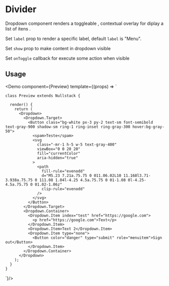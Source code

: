 

<Meta title="Dropdown" description="Dropdown component render a toggleable list" />

# Divider

Dropdown component renders a toggleable , contextual overlay for diplay a list of itens .

Set `label` prop to render a specific label, default `label` is "Menu".

Set `show` prop to make content in dropdown visible

Set `onToggle` callback for execute some action when visible

## Usage

<Demo
  component={Preview}
  template={(props) => `


    class Preview extends Nullstack {

      render() {
        return (
          <Dropdown>
            <Dropdown.Target>
              <Button class="bg-white px-3 py-2 text-sm font-semibold text-gray-900 shadow-sm ring-1 ring-inset ring-gray-300 hover:bg-gray-50">
                <spam>Teste</spam>
                <svg
                  class="-mr-1 h-5 w-5 text-gray-400"
                  viewBox="0 0 20 20"
                  fill="currentColor"
                  aria-hidden="true"
                >
                  <path
                    fill-rule="evenodd"
                    d="M5.23 7.21a.75.75 0 011.06.02L10 11.168l3.71-3.938a.75.75 0 111.08 1.04l-4.25 4.5a.75.75 0 01-1.08 0l-4.25-4.5a.75.75 0 01.02-1.06z"
                    clip-rule="evenodd"
                  />
                </svg>
              </Button>
            </Dropdown.Target>
            <Dropdown.Container>
              <Dropdown.Item index="test" href="https://google.com">
                <p href="https://google.com">Text</p>
              </Dropdown.Item>
              <Dropdown.Item>Text 2</Dropdown.Item>
              <Dropdown.Item type="none">
                <Button color="danger" type="submit" role="menuitem">Sign out</Button>
              </Dropdown.Item>
            </Dropdown.Container>
          </Dropdown>
        );
      }
    }

`}/>


